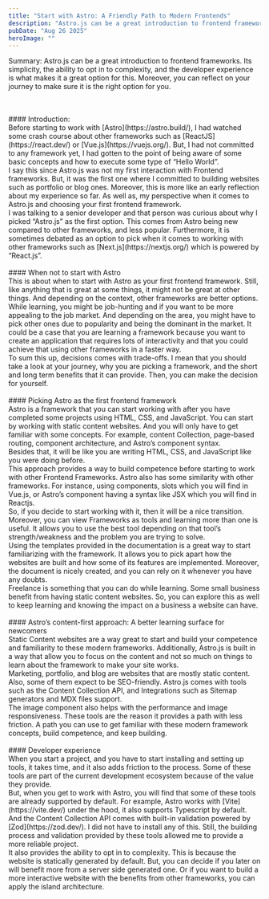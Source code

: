 ---
title: "Start with Astro: A Friendly Path to Modern Frontends"
description: "Astro.js can be a great introduction to frontend frameworks. Its simplicity, the ability to opt in to complexity, and the developer experience is what makes it a great option for this. Moreover, you can reflect on your journey to make sure it is the right option for you."
pubDate: "Aug 26 2025"
heroImage: ""
---

Summary: Astro.js can be a great introduction to frontend frameworks. Its simplicity, the ability to opt in to complexity, and the developer experience is what makes it a great option for this. Moreover, you can reflect on your journey to make sure it is the right option for you.

<br />
<br />
#### Introduction:
<br />
Before starting to work with [Astro](https://astro.build/), I had watched some
crash course about other frameworks such as [ReactJS](https://react.dev/) or
[Vue.js](https://vuejs.org/). But, I had not committed to any framework yet, I
had gotten to the point of being aware of some basic concepts and how to execute
some type of “Hello World”.
<br />
I say this since Astro.js was not my first interaction with Frontend frameworks.
But, it was the first one where I committed to building websites such as
portfolio or blog ones. Moreover, this is more like an early reflection about my
experience so far. As well as, my perspective when it comes to Astro.js and
choosing your first frontend framework.
<br />
I was talking to a senior developer and that person was curious about why I
picked “Astro.js” as the first option. This comes from Astro being new compared
to other frameworks, and less popular. Furthermore, it is sometimes debated as
an option to pick when it comes to working with other frameworks such as
[Next.js](https://nextjs.org/) which is powered by “React.js”.
<br />
<br />
#### When not to start with Astro
<br />
This is about when to start with Astro as your first frontend framework. Still,
like anything that is great at some things, it might not be great at other
things. And depending on the context, other frameworks are better options.
<br />
While learning, you might be job-hunting and if you want to be more appealing to
the job market. And depending on the area, you might have to pick other ones due
to popularity and being the dominant in the market. It could be a case that you
are learning a framework because you want to create an application that requires
lots of interactivity and that you could achieve that using other frameworks in
a faster way.
<br />
To sum this up, decisions comes with trade-offs. I mean that you should take a
look at your journey, why you are picking a framework, and the short and long
term benefits that it can provide. Then, you can make the decision for yourself.
<br />
<br />
#### Picking Astro as the first frontend framework
<br />
Astro is a framework that you can start working with after you have completed
some projects using HTML, CSS, and JavaScript. You can start by working with
static content websites. And you will only have to get familiar with some
concepts. For example, content Collection, page-based routing, component
architecture, and Astro’s component syntax.
<br />
Besides that, it will be like you are writing HTML, CSS, and JavaScript like you
were doing before.
<br />
This approach provides a way to build competence before starting to work with
other Frontend Frameworks. Astro also has some similarity with other frameworks.
For instance, using components, slots which you will find in Vue.js, or Astro’s
component having a syntax like JSX which you will find in Reactjs.
<br />
So, if you decide to start working with it, then it will be a nice transition.
Moreover, you can view Frameworks as tools and learning more than one is useful.
It allows you to use the best tool depending on that tool’s strength/weakness
and the problem you are trying to solve.
<br />
Using the templates provided in the documentation is a great way to start
familiarizing with the framework. It allows you to pick apart how the websites
are built and how some of its features are implemented. Moreover, the document
is nicely created, and you can rely on it whenever you have any doubts.
<br />
Freelance is something that you can do while learning. Some small business
benefit from having static content websites. So, you can explore this as well to
keep learning and knowing the impact on a business a website can have.
<br />
<br />
#### Astro’s content-first approach: A better learning surface for newcomers
<br />
Static Content websites are a way great to start and build your competence and
familiarity to these modern frameworks. Additionally, Astro.js is built in a way
that allow you to focus on the content and not so much on things to learn about
the framework to make your site works.
<br />
Marketing, portfolio, and blog are websites that are mostly static content.
Also, some of them expect to be SEO-friendly. Astro.js comes with tools such as
the Content Collection API, and Integrations such as Sitemap generators and MDX
files support.
<br />
The image component also helps with the performance and image responsiveness.
These tools are the reason it provides a path with less friction. A path you can
use to get familiar with these modern framework concepts, build competence, and
keep building.
<br />
<br />
#### Developer experience
<br />
When you start a project, and you have to start installing and setting up tools,
it takes time, and it also adds friction to the process. Some of these tools are
part of the current development ecosystem because of the value they provide.
<br />
But, when you get to work with Astro, you will find that some of these tools are
already supported by default. For example, Astro works with
[Vite](https://vite.dev/) under the hood, it also supports Typescript by
default. And the Content Collection API comes with built-in validation powered
by [Zod](https://zod.dev/). I did not have to install any of this. Still, the
building process and validation provided by these tools allowed me to provide a
more reliable project.
<br />
It also provides the ability to opt in to complexity. This is because the
website is statically generated by default. But, you can decide if you later on
will benefit more from a server side generated one. Or if you want to build a
more interactive website with the benefits from other frameworks, you can apply
the island architecture.
<br />
<br />
